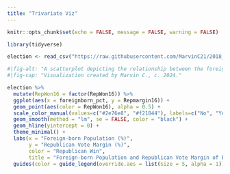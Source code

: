 ```yaml
---
title: "Trivariate Viz"
---
```


```r
knitr::opts_chunk$set(echo = FALSE, message = FALSE, warning = FALSE)
```

```r
library(tidyverse)
```

```r
election <- read_csv("https://raw.githubusercontent.com/MarvinC21/2018_election_data/main/Election.csv")
```

```r
#|fig-alt: "A scatterplot depicting the relationship between the foreign-born population and the Republican vote margin of every US county in the 2016 presidential election, using data collected in 2018. The Republican vote margin is data that represents the percentage of votes that led to a Republican victory in the county. The graph shows a clear negative correlation, although weak, indicating that a higher foreign-born population is associated with a lower Republican vote margin, to the point of a Republican loss in some counties."
#|fig-cap: "Visualization created by Marvin C., c. 2024."

election %>%
  mutate(RepWon16 = factor(RepWon16)) %>%
  ggplot(aes(x = foreignborn_pct, y = Repmargin16)) +
  geom_point(aes(color = RepWon16), alpha = 0.5) +
  scale_color_manual(values=c("#2e76e8", "#f21844"), labels=c("No", "Yes")) +
  geom_smooth(method = "lm", se = FALSE, color = "black") +
  geom_hline(yintercept = 0) +
  theme_minimal() +
  labs(x = "Foreign-born Population (%)", 
       y = "Republican Vote Margin (%)", 
       color = "Republican Win",
       title = "Foreign-born Population and Republican Vote Margin of Each County")+ 
  guides(color = guide_legend(override.aes = list(size = 5, alpha = 1))) 
```

